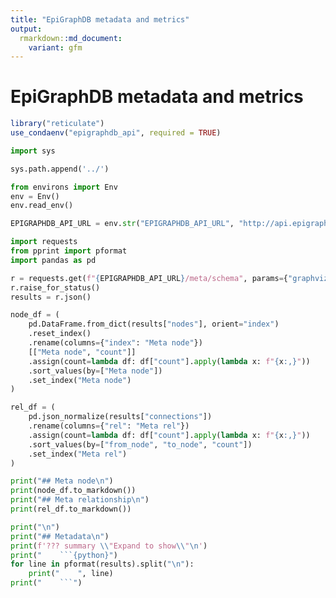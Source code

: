 ```yaml
---
title: "EpiGraphDB metadata and metrics"
output:
  rmarkdown::md_document:
    variant: gfm
---
```


# EpiGraphDB metadata and metrics

```r
library("reticulate")
use_condaenv("epigraphdb_api", required = TRUE)
```

```python
import sys

sys.path.append('../')
```

```python
from environs import Env
env = Env()
env.read_env()

EPIGRAPHDB_API_URL = env.str("EPIGRAPHDB_API_URL", "http://api.epigraphdb.org")
```

```python
import requests
from pprint import pformat
import pandas as pd

r = requests.get(f"{EPIGRAPHDB_API_URL}/meta/schema", params={"graphviz": False, "plot": False})
r.raise_for_status()
results = r.json()

node_df = (
    pd.DataFrame.from_dict(results["nodes"], orient="index")
    .reset_index()
    .rename(columns={"index": "Meta node"})
    [["Meta node", "count"]]
    .assign(count=lambda df: df["count"].apply(lambda x: f"{x:,}"))
    .sort_values(by=["Meta node"])
    .set_index("Meta node")
)

rel_df = (
    pd.json_normalize(results["connections"])
    .rename(columns={"rel": "Meta rel"})
    .assign(count=lambda df: df["count"].apply(lambda x: f"{x:,}"))
    .sort_values(by=["from_node", "to_node", "count"])
    .set_index("Meta rel")
)
```


```python
print("## Meta node\n")
print(node_df.to_markdown())
print("## Meta relationship\n")
print(rel_df.to_markdown())
```


```python
print("\n")
print("## Metadata\n")
print(f'??? summary \\"Expand to show\\"\n')
print("    ```{python}")
for line in pformat(results).split("\n"):
    print("    ", line)
print("    ```")
```
